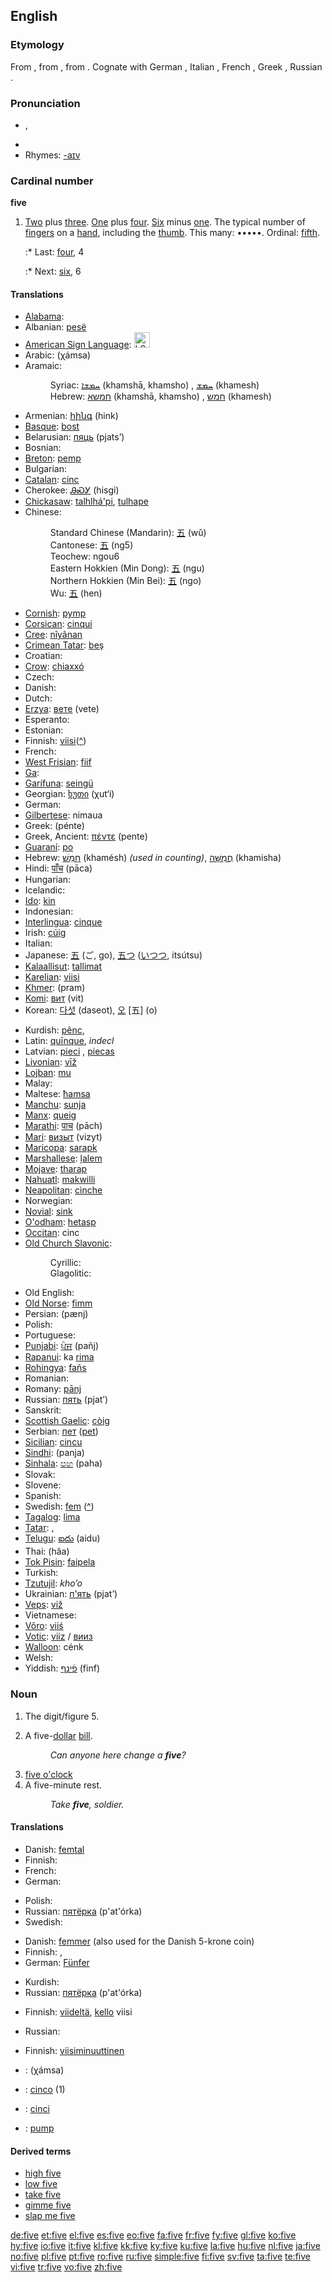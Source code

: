 {{wikipedia}}
==English==

{{rank|war|short|able|392|five|need|met|boy}}

===Etymology===
From {{etyl|ang}} {{term|fif|fīf|lang=ang}}, from {{proto|Germanic|fimfi}}, from {{proto|Indo-European|pénkʷe}}. Cognate with German {{term|fünf|lang=de}}, Italian {{term|cinque|lang=it}}, French {{term|cinq|lang=fr}}, Greek {{term|sc=Grek|πέντε|lang=el|tr=pente}}, Russian {{term|sc=Cyrl|пять|lang=ru|tr=pjat’}}.

===Pronunciation===
* {{IPA|/faɪv/}}, {{SAMPA|/"faIv/}}
* {{audio|en-us-five.ogg|Audio (US)}}
* Rhymes: [[Rhymes:English:-aɪv|-aɪv]]

===Cardinal number===
'''five'''

# [[two|Two]] plus [[three]].  [[one|One]] plus [[four]].  [[six|Six]] minus [[one]].  The typical number of [[finger]]s on a [[hand]], including the [[thumb]].  This many: •••••.  Ordinal: [[fifth]].
#:* Last: [[four]], 4
#:* Next: [[six]], 6

====Translations====
{{trans-top|five (numeral)}}
* [[Alabama]]: {{unicode|[[táɬɬàapi]]}}
* Albanian: [[pesë]]
* [[American Sign Language]]: [[Image:LSQ 5.jpg|25px]]
* Arabic: {{Arab|[[خمسة]]}} (χámsa)
* Aramaic:
*: Syriac: [[ܚܡܫܐ]] (khamshā, khamsho) {{m}}, [[ܚܡܫ]] (khamesh) {{f}}
*: Hebrew: [[חמשא]] (khamshā, khamsho) {{m}}, [[חמש]] (khamesh) {{f}}
* Armenian: [[հինգ]] (hink)
* [[Basque]]: [[bost]]
* Belarusian: [[пяць]] (pjats’)
* Bosnian: {{t-|bs|pet}}
* [[Breton]]: [[pemp]]
* Bulgarian: {{t-|bg|пет|sc=Cyrl}}
* [[Catalan]]: [[cinc]]
* Cherokee: [[ᎯᏍᎩ]] (hisgi)
* [[Chickasaw]]: [[talhlhá'pi]], [[tulhape]]
* Chinese:
*: Standard Chinese (Mandarin): [[五]] (wǔ)
*: Cantonese: [[五]] (ng5)
*: Teochew: ngou6
*: Eastern Hokkien (Min Dong): [[五]] (ngu)
*: Northern Hokkien (Min Bei): [[五]] (ngo)
*: Wu: [[五]] (hen)
* [[Cornish]]: [[pymp]]
* [[Corsican]]: [[cinqui]]
* [[Cree]]: [[nîyânan]]
* [[Crimean Tatar]]: [[beş#Crimean Tatar|beş]]
* Croatian: {{t+|hr|pet}}
* [[Crow]]: [[chiaxxó]]
* Czech: {{t+|cs|pět}}
* Danish: {{t+|da|fem}}
* Dutch: {{t+|nl|vijf}}
* [[Erzya]]: [[вете]] (vete)
* Esperanto: {{t+|eo|kvin|xs=Esperanto}}
* Estonian: {{t+|et|viis}}
* Finnish: [[viisi]]([[:fi:viisi|^]])
* French: {{t+|fr|cinq}}
* [[West Frisian]]: [[fiif]]
* [[Ga]]: {{unicode|[[enumɔ]]}}
* [[Garífuna]]: [[seingü]]
* Georgian: [[ხუთი]] (χut‘i)
* German: {{t+|de|fünf}}
* [[Gilbertese]]: nimaua
* Greek: {{t+|el|πέντε|sc=Grek}} (pénte)
* Greek, Ancient: [[πέντε]] (pente)
* [[Guaraní]]: [[po#Guarani|po]]
* Hebrew: [[חמש|חָמֵשׁ]] (khamésh) {{f}} ''(used in counting)'', [[חמשה|חֲמִשָּׁה]] {{m}} (khamisha)
* Hindi: [[पाँच]] (pāca)
* Hungarian: {{t+|hu|öt}}
* Icelandic: {{t+|is|fimm}}
* [[Ido]]: [[kin]]
* Indonesian: {{t+|id|lima|xs=Indonesian}}
* [[Interlingua]]: [[cinque]]
* Irish: [[cúig]]
* Italian: {{t+|it|cinque}}
* Japanese: [[五]] (ご, go), [[五つ]] ([[いつつ]], itsútsu)
* [[Kalaallisut]]: [[tallimat]]
* [[Karelian]]: [[viisi]]
* [[Khmer]]: {{Khmr|[[ប្រាំ]]}} (pram)
* [[Komi]]: [[вит]] (vit)
* Korean: [[다섯]] (daseot), [[오]] [五] (o)
{{trans-mid}}
* Kurdish: [[pênc]], {{KUchar|[[پێنج]]}}
* Latin: [[quinque|quīnque]], ''indecl''
* Latvian: [[pieci]] {{m}}, [[piecas]] {{f}}
* [[Livonian]]: [[vīž]]
* [[Lojban]]: [[mu]]
* Malay: {{t+|ms|lima|xs=Malay}}
* Maltese: [[ħamsa]]
* [[Manchu]]: [[sunja]]
* [[Manx]]: [[queig]]
* [[Marathi]]: [[पाच]] (pāch)
* [[Mari]]: [[визыт]] (vizyt)
* [[Maricopa]]: [[sarapk]]
* [[Marshallese]]: [[ļalem]]
* [[Mojave]]: [[tharap]]
* [[Nahuatl]]: [[makwilli]]
* [[Neapolitan]]: [[cìnche]]
* Norwegian: {{t+|no|fem}}
* [[Novial]]: [[sink]]
* [[O'odham]]: [[hetasp]]
* [[Occitan]]: cinc
* [[Old Church Slavonic]]:
*: Cyrillic: {{tø|cu|пѧть|tr=pętĭ|sc=Cyrl|xs=Old Church Slavonic}}
*: Glagolitic: {{tø|cu|ⰒⰤⰕⰠ|tr=pętĭ|sc=Glag|xs=Old Church Slavonic}}
* Old English: {{t-|ang|fif|xs=Old English}}
* [[Old Norse]]: [[fimm#Old Norse|fimm]]
* Persian: {{fa-Arab|[[پنج|پَنج]]}} (pænj)
* Polish: {{t+|pl|pięć}}
* Portuguese: {{t+|pt|cinco}}
* [[Punjabi]]: [[ਪੰਜ]] (pañj)
* [[Rapanui]]: ka [[rima]]
* [[Rohingya]]: [[fañs]]
* Romanian: {{t+|ro|cinci}}
* Romany: [[pānj]]
* Russian: [[пять]] (pjat’)
* Sanskrit: {{t-|sa|पञ्चन्|tr=páñcan|sc=Deva|xs=Sanskrit}}
* [[Scottish Gaelic]]: [[còig]]
* Serbian: [[пет]] ([[pet#Serbian|pet]])
* [[Sicilian]]: [[cincu]]
* [[Sindhi]]: {{SDchar|[[پَنجَ]]}} (panja)
* [[Sinhala]]: [[පහ]] (paha)
* Slovak: {{t-|sk|päť}}
* Slovene: {{t+|sl|pet}}
* Spanish: {{t+|es|cinco}}
* Swedish: [[fem]] ([[:sv:fem|^]])
* [[Tagalog]]: [[lima#Tagalog|lima]]
* [[Tatar]]: {{t+|tt|биш|sc=Cyrl|xs=Tatar}}, {{t-|tt|biş|xs=Tatar}}
* [[Telugu]]: [[ఐదు]] (aidu)
* Thai: {{Thai|[[ห้า]]}} (hâa)
* [[Tok Pisin]]: [[faipela]]
* Turkish: {{t+|tr|beş}}
* [[Tzutujil]]: ''kho’o''
* Ukrainian: [[п'ять]] (pjat’)
* [[Veps]]: [[viž]]
* Vietnamese: {{t+|vi|ngũ|xs=Vietnamese}}
* [[Võro]]: [[viiś]]
* [[Votic]]: [[viiz]] / [[вииз]]
* [[Walloon]]: cénk
* Welsh: {{t+|cy|pump|xs=Welsh}}
* Yiddish: [[פֿינף]] (finf)
{{trans-bottom}}

===Noun===
{{en-noun}}

# The digit/figure 5.
# {{US}} A five-[[dollar]] [[bill]].
#: ''Can anyone here change a '''five'''?''
# [[five o'clock]]
# A five-minute rest.
#: ''Take '''five''', soldier.''

====Translations====
{{trans-top|digit}}
* Danish: [[femtal]] {{n}}
* Finnish: {{t+|fi|viitonen}}
* French: {{t+|fr|cinq|m}}
* German: {{t+|de|fünf}}
{{trans-mid}}
* Polish: {{t+|pl|piątka|f}}
* Russian: [[пятёрка]] (p'at'órka) {{f}}
* Swedish: {{t+|sv|femma|c}}
{{trans-bottom}}

{{trans-top|five-dollar bill}}
* Danish: [[femmer]] {{c}} (also used for the Danish 5-krone coin)
* Finnish: {{t+|fi|viitonen}}, {{t+|fi|femma}}
* German: [[Fünfer]] {{m}}
{{trans-mid}}
* Kurdish: {{t+|ku|پێنجی|sc=KUchar}}
* Russian: [[пятёрка]] (p'at'órka) {{f}}
{{trans-bottom}}

{{trans-top|five o'clock}}
* Finnish: [[viisi|viideltä]], [[kello]] viisi
{{trans-mid}}
* Russian: {{t+|ru|пять|tr=p'at'|sc=Cyrl}}
{{trans-bottom}}

{{trans-top|five-minute rest}}
* Finnish: [[viisiminuuttinen]]
{{trans-mid}}
{{trans-bottom}}

{{checktrans-top}}
* {{ttbc|Arabic}}: {{Arab|[[خمسة]]}} (χámsa)
* {{ttbc|Portuguese}}: [[cinco]] {{m}} (1)
* {{ttbc|Romanian}}: [[cinci]] {{m}}
* {{ttbc|Welsh}}: [[pump]]
{{trans-bottom}}

====Derived terms====
* [[high five]]
* [[low five]]
* [[take five]]
* [[gimme five]]
* [[slap me five]]

[[de:five]]
[[et:five]]
[[el:five]]
[[es:five]]
[[eo:five]]
[[fa:five]]
[[fr:five]]
[[fy:five]]
[[gl:five]]
[[ko:five]]
[[hy:five]]
[[io:five]]
[[it:five]]
[[kl:five]]
[[kk:five]]
[[ky:five]]
[[ku:five]]
[[la:five]]
[[hu:five]]
[[nl:five]]
[[ja:five]]
[[no:five]]
[[pl:five]]
[[pt:five]]
[[ro:five]]
[[ru:five]]
[[simple:five]]
[[fi:five]]
[[sv:five]]
[[ta:five]]
[[te:five]]
[[vi:five]]
[[tr:five]]
[[vo:five]]
[[zh:five]]